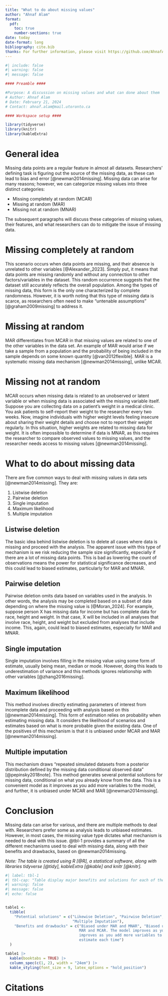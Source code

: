 ```yaml
---
title: "What to do about missing values"
author: "Ahnaf Alam"
format:
  pdf:
    toc: true
    number-sections: true
date: today
date-format: long
bibliography: cite.bib
thanks: For further information, please visit https://github.com/AhnafAlam1/missing-values
---
```


```r
#| include: false
#| warning: false
#| message: false

#### Preamble ####

#Purpose: A discussion on missing values and what can done about them
# Author: Ahnaf Alam
# Date: February 21, 2024
# Contact: ahnaf.alam@mail.utoronto.ca

#### Workspace setup ####

library(tidyverse)
library(knitr)
library(kableExtra)

```


# General idea

Missing data points are a regular feature in almost all datasets. Researchers' defining task is figuring out the source of the missing data, as these can lead to bias and error [@newman2014missing]. Missing data can arise for many reasons; however, we can categorize missing values into three distinct categories:

  * Missing completely at random (MCAR)
  * Missing at random (MAR)
  * Missing not at random (MNAR)

The subsequent paragraphs will discuss these categories of missing values, their features, and what researchers can do to mitigate the issue of missing data.

# Missing completely at random

This scenario occurs when data points are missing, and their absence is unrelated to other variables [@Alexander_2023]. Simply put, it means that data points are missing randomly and without any connection to other factors/variables in the dataset. This random occurrence suggests that the dataset still accurately reflects the overall population. Among the types of missing data, this form is the only one characterized by complete randomness. However, it is worth noting that this type of missing data is scarce, as researchers often need to make "untenable assumptions" [@graham2009missing] to address it.

# Missing at random

MAR differentiates from MCAR in that missing values are related to one of the other variables in the data set.  An example of MAR would arise if we take a sample from a population and the probability of being included in the sample depends on some known quantity [@van2012flexible].  MAR is a systematic missing data mechanism [@newman2014missing], unlike MCAR. 

# Missing not at random

MCAR occurs when missing data is related to an unobserved or latent variable or when missing data is associated with the missing variable itself. Suppose you are collecting data on a patient's weight in a medical clinic. You ask patients to self-report their weight to the researcher every two weeks. Now, imagine individuals with higher weight levels feeling insecure about sharing their weight details and choose not to report their weight regularly. In this situation, higher weights are related to missing data for weight. It is often impossible to determine if data is MNAR, as this requires the researcher to compare observed values to missing values, and the researcher needs access to missing values [@newman2014missing].  

# What to do about missing data

There are five common ways to deal with missing values in data sets [@newman2014missing]. They are:

1. Listwise deletion
2. Pairwise deletion
3. Single imputation
4. Maximum likelihood
5. Multiple imputation


## Listwise deletion

The basic idea behind listwise deletion is to delete all cases where data is missing and proceed with the analysis. The apparent issue with this type of mechanism is we risk reducing the sample size significantly, especially if there are a lot of missing data points. This is bad as lowering the count of observations means the power for statistical significance decreases, and this could lead to biased estimates, particularly for MAR and MNAR.

## Pairwise deletion

Pairwise deletion omits data based on variables used in the analysis. In other words, the analysis may be completed based on a subset of data depending on where the missing value is [@Moran_2024]. For example, suppose person X has missing data for income but has complete data for race, height and weight. In that case, X will be included in all analyses that involve race, height, and weight but excluded from analyses that include income. This, again, could lead to biased estimates, especially for MAR and MNAR.

## Single imputation

Single imputation involves filling in the missing value using some form of estimate, usually being mean, median or mode. However, doing this leads to underestimation of variance and this methods ignores relationship with other variables [@zhang2016missing]. 


## Maximum likelihood

This method involves directly estimating parameters of interest from incomplete data and proceeding with analysis based on this [@newman2014missing]. This form of estimation relies on probability when estimating missing data. It considers the likelihood of scenarios and estimates based on what is more probable given the existing data. One of the positives of this mechanism is that it is unbiased under MCAR and MAR [@newman2014missing].

## Multiple imputation

This mechanism draws "repeated simulated datasets from a posterior distribution defined by the missing data conditional observed data" [@pepinsky2018note]. This method generates several potential solutions for missing data, conditional on what you already know from the data. This is a convenient model as it improves as you add more variables to the model, and further, it is unbiased under MCAR and MAR [@newman2014missing]. 

# Conclusion

Missing data can arise for various, and there are multiple methods to deal with. Researchers prefer some as analysis leads to unbiased estimates. However, in most cases, the missing value type dictates what mechanism is needed to deal with this issue. @tbl-1 provides a summary of all the different mechanisms used to deal with missing data, along with their benefits and drawbacks, based on @newman2014missing. 

*Note: The table is created using R [@R], a statistical software, along with libraries tidyverse [@tidy], kableExtra [@kable] and knitr [@knitr]. *
```r
#| label: tbl-1
#| tbl-cap: "Table display major benefits and solutions for each of the missing data mechanism. It is based on Newman (2014). "
#| warning: false
#| message: false
#| echo: false


table1 <-
  tibble(
    "Potential solutions" = c("Likewise Deletion", "Pairwise Deletion", "Single Imputation", "Maximum Likelihood",
                              "Multiple Imputation"),
    "Benefits and drawbacks" = c("Biased under MAR and MNAR", "Biased under MAR and MNAR", "Biased under MCAR", "Unbiased under
                                 MAR and MCAR. The model improves as you add more variable", "Unbiased under MCAR and MAR. Also
                                 improves as you add more variables to the model. However, the model gives slightly different
                                 estimate each time")
  )

table1 |> 
  kable(booktabs = TRUE) |>
  column_spec(c(1, 2), width = "24em") |> 
  kable_styling(font_size = 9, latex_options = "hold_position")

```








\newpage
# Citations


